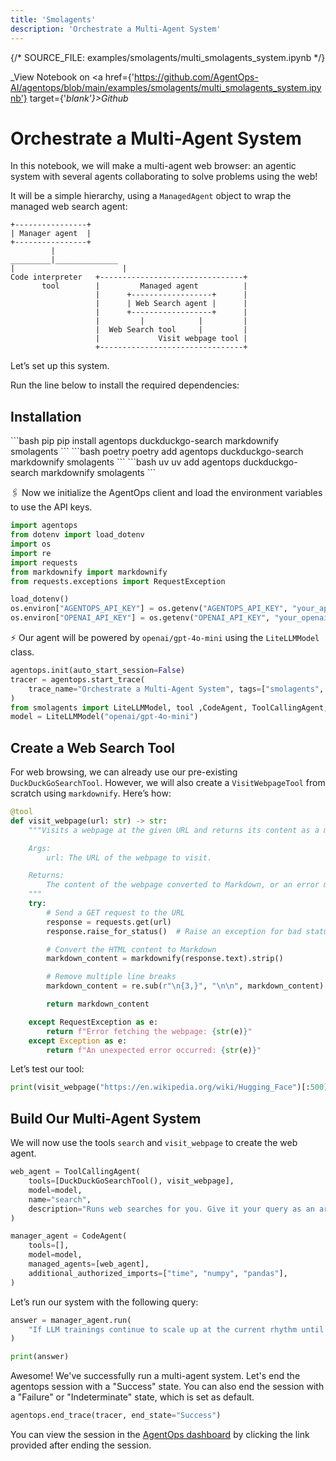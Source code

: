 ```yaml
---
title: 'Smolagents'
description: 'Orchestrate a Multi-Agent System'
---
```

{/*  SOURCE_FILE: examples/smolagents/multi_smolagents_system.ipynb  */}

_View Notebook on <a href={'https://github.com/AgentOps-AI/agentops/blob/main/examples/smolagents/multi_smolagents_system.ipynb'} target={'_blank'}>Github</a>_

# Orchestrate a Multi-Agent System

In this notebook, we will make a multi-agent web browser: an agentic system with several agents collaborating to solve problems using the web!

It will be a simple hierarchy, using a `ManagedAgent` object to wrap the managed web search agent:

```
+----------------+
| Manager agent  |
+----------------+
         |
_________|______________
|                        |
Code interpreter   +--------------------------------+
       tool        |         Managed agent          |
                   |      +------------------+      |
                   |      | Web Search agent |      |
                   |      +------------------+      |
                   |         |            |         |
                   |  Web Search tool     |         |
                   |             Visit webpage tool |
                   +--------------------------------+
```
Let’s set up this system.

Run the line below to install the required dependencies:



## Installation
<CodeGroup>
  ```bash pip
  pip install agentops duckduckgo-search markdownify smolagents
  ```
  ```bash poetry
  poetry add agentops duckduckgo-search markdownify smolagents
  ```
  ```bash uv
  uv add agentops duckduckgo-search markdownify smolagents
  ```
</CodeGroup>

🖇️ Now we initialize the AgentOps client and load the environment variables to use the API keys.


```python
import agentops
from dotenv import load_dotenv
import os
import re
import requests
from markdownify import markdownify
from requests.exceptions import RequestException

load_dotenv()
os.environ["AGENTOPS_API_KEY"] = os.getenv("AGENTOPS_API_KEY", "your_api_key_here")
os.environ["OPENAI_API_KEY"] = os.getenv("OPENAI_API_KEY", "your_openai_api_key_here")
```

⚡️ Our agent will be powered by `openai/gpt-4o-mini` using the `LiteLLMModel` class.


```python
agentops.init(auto_start_session=False)
tracer = agentops.start_trace(
    trace_name="Orchestrate a Multi-Agent System", tags=["smolagents", "example", "multi-agent", "agentops-example"]
)
from smolagents import LiteLLMModel, tool ,CodeAgent, ToolCallingAgent, DuckDuckGoSearchTool
model = LiteLLMModel("openai/gpt-4o-mini")
```

## Create a Web Search Tool

For web browsing, we can already use our pre-existing `DuckDuckGoSearchTool`. However, we will also create a `VisitWebpageTool` from scratch using `markdownify`. Here’s how:


```python
@tool
def visit_webpage(url: str) -> str:
    """Visits a webpage at the given URL and returns its content as a markdown string.

    Args:
        url: The URL of the webpage to visit.

    Returns:
        The content of the webpage converted to Markdown, or an error message if the request fails.
    """
    try:
        # Send a GET request to the URL
        response = requests.get(url)
        response.raise_for_status()  # Raise an exception for bad status codes

        # Convert the HTML content to Markdown
        markdown_content = markdownify(response.text).strip()

        # Remove multiple line breaks
        markdown_content = re.sub(r"\n{3,}", "\n\n", markdown_content)

        return markdown_content

    except RequestException as e:
        return f"Error fetching the webpage: {str(e)}"
    except Exception as e:
        return f"An unexpected error occurred: {str(e)}"
```

Let’s test our tool:


```python
print(visit_webpage("https://en.wikipedia.org/wiki/Hugging_Face")[:500])
```

## Build Our Multi-Agent System

We will now use the tools `search` and `visit_webpage` to create the web agent.


```python
web_agent = ToolCallingAgent(
    tools=[DuckDuckGoSearchTool(), visit_webpage],
    model=model,
    name="search",
    description="Runs web searches for you. Give it your query as an argument.",
)

manager_agent = CodeAgent(
    tools=[],
    model=model,
    managed_agents=[web_agent],
    additional_authorized_imports=["time", "numpy", "pandas"],
)
```

Let’s run our system with the following query:


```python
answer = manager_agent.run(
    "If LLM trainings continue to scale up at the current rhythm until 2030, what would be the electric power in GW required to power the biggest training runs by 2030? What does that correspond to, compared to some countries? Please provide a source for any number used."
)

print(answer)
```

Awesome! We've successfully run a multi-agent system. Let's end the agentops session with a "Success" state. You can also end the session with a "Failure" or "Indeterminate" state, which is set as default.


```python
agentops.end_trace(tracer, end_state="Success")
```

You can view the session in the [AgentOps dashboard](https://app.agentops.ai/sessions) by clicking the link provided after ending the session.


<script type="module" src="/scripts/github_stars.js"></script>
<script type="module" src="/scripts/scroll-img-fadein-animation.js"></script>
<script type="module" src="/scripts/button_heartbeat_animation.js"></script>
<script type="module" src="/scripts/adjust_api_dynamically.js"></script>